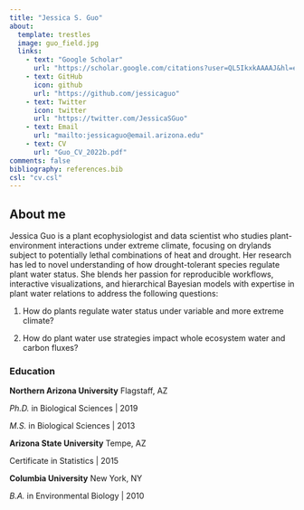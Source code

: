 ```yaml
---
title: "Jessica S. Guo"
about:
  template: trestles
  image: guo_field.jpg
  links:
    - text: "Google Scholar"
      url: "https://scholar.google.com/citations?user=QL5IkxkAAAAJ&hl=en&oi=ao"
    - text: GitHub
      icon: github
      url: "https://github.com/jessicaguo"
    - text: Twitter
      icon: twitter
      url: "https://twitter.com/JessicaSGuo"
    - text: Email
      url: "mailto:jessicaguo@email.arizona.edu"
    - text: CV
      url: "Guo_CV_2022b.pdf"
comments: false
bibliography: references.bib
csl: "cv.csl"
---
```


## About me

Jessica Guo is a plant ecophysiologist and data scientist who studies plant-environment interactions under extreme climate, focusing on drylands subject to potentially lethal combinations of heat and drought. Her research has led to novel understanding of how drought-tolerant species regulate plant water status. She blends her passion for reproducible workflows, interactive visualizations, and hierarchical Bayesian models with expertise in plant water relations to address the following questions:

1)  How do plants regulate water status under variable and more extreme climate?

2)  How do plant water use strategies impact whole ecosystem water and carbon fluxes?

### Education

**Northern Arizona University** Flagstaff, AZ

*Ph.D.* in Biological Sciences \| 2019

*M.S.* in Biological Sciences \| 2013

**Arizona State University** Tempe, AZ

Certificate in Statistics \| 2015

**Columbia University** New York, NY

*B.A.* in Environmental Biology \| 2010
